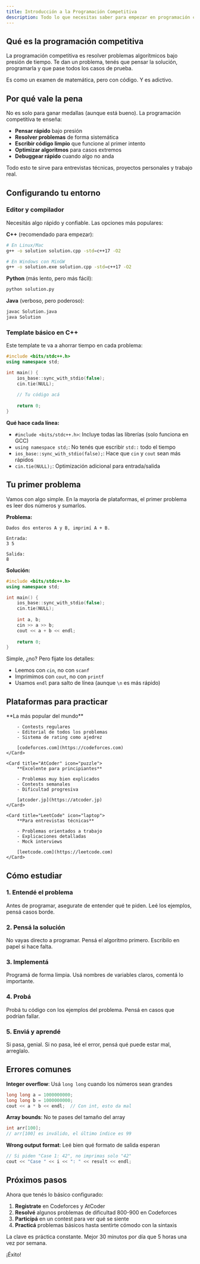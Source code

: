 ```yaml
---
title: Introducción a la Programación Competitiva
description: Todo lo que necesitas saber para empezar en programación competitiva desde cero
---
```



## Qué es la programación competitiva

La programación competitiva es resolver problemas algorítmicos bajo presión de tiempo. Te dan un problema, tenés que pensar la solución, programarla y que pase todos los casos de prueba.

Es como un examen de matemática, pero con código. Y es adictivo.

## Por qué vale la pena

No es solo para ganar medallas (aunque está bueno). La programación competitiva te enseña:

- **Pensar rápido** bajo presión
- **Resolver problemas** de forma sistemática  
- **Escribir código limpio** que funcione al primer intento
- **Optimizar algoritmos** para casos extremos
- **Debuggear rápido** cuando algo no anda

Todo esto te sirve para entrevistas técnicas, proyectos personales y trabajo real.

## Configurando tu entorno

### Editor y compilador

Necesitás algo rápido y confiable. Las opciones más populares:

**C++** (recomendado para empezar):
```bash
# En Linux/Mac
g++ -o solution solution.cpp -std=c++17 -O2

# En Windows con MinGW
g++ -o solution.exe solution.cpp -std=c++17 -O2
```

**Python** (más lento, pero más fácil):
```bash
python solution.py
```

**Java** (verboso, pero poderoso):
```bash
javac Solution.java
java Solution
```

### Template básico en C++

Este template te va a ahorrar tiempo en cada problema:

```cpp
#include <bits/stdc++.h>
using namespace std;

int main() {
    ios_base::sync_with_stdio(false);
    cin.tie(NULL);
    
    // Tu código acá
    
    return 0;
}
```

**Qué hace cada línea:**
- `#include <bits/stdc++.h>`: Incluye todas las librerías (solo funciona en GCC)
- `using namespace std;`: No tenés que escribir `std::` todo el tiempo
- `ios_base::sync_with_stdio(false);`: Hace que `cin` y `cout` sean más rápidos
- `cin.tie(NULL);`: Optimización adicional para entrada/salida

## Tu primer problema

Vamos con algo simple. En la mayoría de plataformas, el primer problema es leer dos números y sumarlos.

**Problema:**
```
Dados dos enteros A y B, imprimí A + B.

Entrada:
3 5

Salida:
8
```

**Solución:**
```cpp
#include <bits/stdc++.h>
using namespace std;

int main() {
    ios_base::sync_with_stdio(false);
    cin.tie(NULL);
    
    int a, b;
    cin >> a >> b;
    cout << a + b << endl;
    
    return 0;
}
```

Simple, ¿no? Pero fijate los detalles:
- Leemos con `cin`, no con `scanf`
- Imprimimos con `cout`, no con `printf`
- Usamos `endl` para salto de línea (aunque `\n` es más rápido)

## Plataformas para practicar

<CardGrid>
	<Card title="Codeforces" icon="star">
		**La más popular del mundo**
		
		- Contests regulares
		- Editorial de todos los problemas
		- Sistema de rating como ajedrez
		
		[codeforces.com](https://codeforces.com)
	</Card>
	
	<Card title="AtCoder" icon="puzzle">
		**Excelente para principiantes**
		
		- Problemas muy bien explicados
		- Contests semanales
		- Dificultad progresiva
		
		[atcoder.jp](https://atcoder.jp)
	</Card>
	
	<Card title="LeetCode" icon="laptop">
		**Para entrevistas técnicas**
		
		- Problemas orientados a trabajo
		- Explicaciones detalladas
		- Mock interviews
		
		[leetcode.com](https://leetcode.com)
	</Card>
</CardGrid>

## Cómo estudiar

### 1. Entendé el problema
Antes de programar, asegurate de entender qué te piden. Leé los ejemplos, pensá casos borde.

### 2. Pensá la solución
No vayas directo a programar. Pensá el algoritmo primero. Escribilo en papel si hace falta.

### 3. Implementá
Programá de forma limpia. Usá nombres de variables claros, comentá lo importante.

### 4. Probá
Probá tu código con los ejemplos del problema. Pensá en casos que podrían fallar.

### 5. Enviá y aprendé
Si pasa, genial. Si no pasa, leé el error, pensá qué puede estar mal, arreglalo.

## Errores comunes

**Integer overflow**: Usá `long long` cuando los números sean grandes
```cpp
long long a = 1000000000;
long long b = 1000000000;
cout << a * b << endl;  // Con int, esto da mal
```

**Array bounds**: No te pases del tamaño del array
```cpp
int arr[100];
// arr[100] es inválido, el último índice es 99
```

**Wrong output format**: Leé bien qué formato de salida esperan
```cpp
// Si piden "Case 1: 42", no imprimas solo "42"
cout << "Case " << i << ": " << result << endl;
```

## Próximos pasos

Ahora que tenés lo básico configurado:

1. **Registrate** en Codeforces y AtCoder
2. **Resolvé** algunos problemas de dificultad 800-900 en Codeforces
3. **Participá** en un contest para ver qué se siente
4. **Practicá** problemas básicos hasta sentirte cómodo con la sintaxis

La clave es práctica constante. Mejor 30 minutos por día que 5 horas una vez por semana.

¡Éxito!